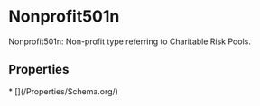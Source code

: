 
# Nonprofit501n

Nonprofit501n: Non-profit type referring to Charitable Risk Pools.

## Properties

<Grid>
* [](/Properties/Schema.org/)

</Grid>

